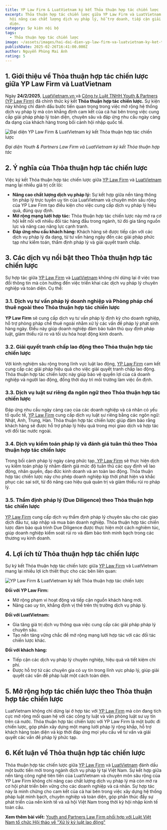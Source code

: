```yaml
---
title: YP Law Firm & LuatVietnam ký kết Thỏa thuận hợp tác chiến lược
excerpt: Thỏa thuận hợp tác chiến lược giữa YP Law Firm và LuatVietnam mở ra cơ
  hội nâng cao chất lượng dịch vụ pháp lý, hỗ trợ doanh, tiếp cận giải pháp toàn
  diện.
category: Sự kiện nội bộ
tags:
  - Thỏa thuận hợp tác chiến lược
image: ~/assets/images/hai-dai-dien-yp-law-firm-va-luatvietnam-ky-ket-thoa-thuan-hop-tac-chien-luoc.png
publishDate: 2025-02-26T16:41:00.000Z
author: Nguyễn Phùng Mai Ánh
rating: 5
---
```

## 1. Giới thiệu về Thỏa thuận hợp tác chiến lược giữa YP Law Firm và LuatVietnam

Ngày **24/2/2025**, [LuatVietnam.vn ](https://luatvietnam.vn/)và [Công ty Luật TNHH Youth & Partners (YP Law Firm)](https://yplawfirm.vn/) đã chính thức ký kết **Thỏa thuận hợp tác chiến lược.** Sự kiện này không chỉ đánh dấu bước tiến quan trọng trong việc mở rộng hệ thống dịch vụ pháp lý mà còn khẳng định cam kết của cả hai bên trong việc cung cấp giải pháp pháp lý toàn diện, chuyên sâu và đáp ứng nhu cầu ngày càng đa dạng của khách hàng trong bối cảnh hội nhập quốc tế.

![Đại diện YP Law Firm & LuatVietnam ký kết Thỏa thuận hợp tác chiến lược](~/assets/images/dai-dien-yp-law-firm-va-luatvietnam-ky-ket-thoa-thuan-hop-tac-chien-luoc.png "Đại diện YP Law Firm & LuatVietnam ký kết Thỏa thuận hợp tác chiến lược")

*Đại diện Youth & Partners Law Firm và LuatVietnam ký kết Thỏa thuận hợp tác*

## 2. Ý nghĩa của Thỏa thuận hợp tác chiến lược

Việc ký kết Thỏa thuận hợp tác chiến lược giữa [YP Law Firm](https://yplawfirm.vn/) và [LuatVietnam](https://luatvietnam.vn/) mang lại nhiều giá trị cốt lõi:

* **Nâng cao chất lượng dịch vụ pháp lý:** Sự kết hợp giữa nền tảng thông tin pháp lý trực tuyến uy tín của LuatVietnam và chuyên môn sâu rộng của YP Law Firm tạo điều kiện cho việc cung cấp dịch vụ pháp lý hiệu quả, đúng quy định.
* **Mở rộng mạng lưới hợp tác:** Thỏa thuận hợp tác chiến lược này mở ra cơ hội kết nối với nhiều đối tác hàng đầu trong ngành, từ đó gia tăng nguồn lực và nâng cao năng lực cạnh tranh.
* **Đáp ứng nhu cầu khách hàng:** Khách hàng sẽ được tiếp cận với các dịch vụ pháp lý đa dạng, từ tư vấn hàng ngày đến các giải pháp phức tạp như kiểm toán, thẩm định pháp lý và giải quyết tranh chấp.

## 3. Các dịch vụ nổi bật theo Thỏa thuận hợp tác chiến lược

Sự hợp tác giữa [YP Law Firm](https://yplawfirm.vn/) và [LuatVietnam](https://luatvietnam.vn/) không chỉ dừng lại ở việc trao đổi thông tin mà còn hướng đến việc triển khai các dịch vụ pháp lý chuyên nghiệp và toàn diện. Cụ thể:

### 3.1. Dịch vụ tư vấn pháp lý doanh nghiệp và Phòng pháp chế thuê ngoài theo Thỏa thuận hợp tác chiến lược

**YP Law Firm** sẽ cung cấp dịch vụ tư vấn pháp lý định kỳ cho doanh nghiệp, hỗ trợ phòng pháp chế thuê ngoài nhằm xử lý các vấn đề pháp lý phát sinh hàng ngày. Điều này giúp doanh nghiệp đảm bảo tuân thủ quy định pháp luật, giảm thiểu rủi ro và tối ưu hóa hoạt động kinh doanh.

### 3.2. Giải quyết tranh chấp lao động theo Thỏa thuận hợp tác chiến lược

Với kinh nghiệm sâu rộng trong lĩnh vực luật lao động, [YP Law Firm](https://yplawfirm.vn/) cam kết cung cấp các giải pháp hiệu quả cho việc giải quyết tranh chấp lao động. Thỏa thuận hợp tác chiến lược này giúp bảo vệ quyền lợi của cả doanh nghiệp và người lao động, đồng thời duy trì môi trường làm việc ổn định.

### 3.3. Dịch vụ luật sư riêng đa ngôn ngữ theo Thỏa thuận hợp tác chiến lược

Đáp ứng nhu cầu ngày càng cao của các doanh nghiệp và cá nhân có yếu tố quốc tế, [YP Law Firm](https://yplawfirm.vn/) cung cấp dịch vụ luật sư riêng bằng các ngôn ngữ: Nhật, Anh, Trung, Hàn. Thỏa thuận hợp tác chiến lược giúp đảm bảo rằng khách hàng sẽ được hỗ trợ pháp lý hiệu quả trong mọi giao dịch và hợp tác với đối tác nước ngoài.

### 3.4. Dịch vụ kiểm toán pháp lý và đánh giá tuân thủ theo Thỏa thuận hợp tác chiến lược

Trong bối cảnh pháp lý ngày càng phức tạp,[ YP Law Firm](https://yplawfirm.vn/) sẽ thực hiện dịch vụ kiểm toán pháp lý nhằm đánh giá mức độ tuân thủ các quy định về lao động, nhân quyền, đạo đức kinh doanh và an toàn lao động. Thỏa thuận hợp tác chiến lược này cho phép doanh nghiệp kịp thời phát hiện và khắc phục các sai sót, từ đó nâng cao hiệu quả quản trị và giảm thiểu rủi ro pháp lý.

### 3.5. Thẩm định pháp lý (Due Diligence) theo Thỏa thuận hợp tác chiến lược

[YP Law Firm](https://yplawfirm.vn/) cung cấp dịch vụ thẩm định pháp lý chuyên sâu cho các giao dịch đầu tư, sáp nhập và mua bán doanh nghiệp. Thỏa thuận hợp tác chiến lược đảm bảo quá trình Due Diligence được thực hiện một cách nghiêm túc, giúp doanh nghiệp kiểm soát rủi ro và đảm bảo tính minh bạch trong các thương vụ kinh doanh.

## 4. Lợi ích từ Thỏa thuận hợp tác chiến lược

Sự ký kết Thỏa thuận hợp tác chiến lược giữa [YP Law Firm](https://yplawfirm.vn/) và LuatVietnam mang lại nhiều lợi ích thiết thực cho các bên liên quan:

![YP Law Firm & LuatVietnam ký kết Thỏa thuận hợp tác chiến lược](~/assets/images/yp-law-firm-va-luatvietnam-ky-ket-thoa-thuan-hop-tac-chien-luoc-1.jpg "YP Law Firm & LuatVietnam ký kết Thỏa thuận hợp tác chiến lược")

**Đối với YP Law Firm:**

* Mở rộng phạm vi hoạt động và tiếp cận nguồn khách hàng mới.
* Nâng cao uy tín, khẳng định vị thế trên thị trường dịch vụ pháp lý.

**Đối với LuatVietnam:**

* Gia tăng giá trị dịch vụ thông qua việc cung cấp các giải pháp pháp lý chuyên sâu.
* Tạo nền tảng vững chắc để mở rộng mạng lưới hợp tác với các đối tác chiến lược khác.

**Đối với khách hàng:**

* Tiếp cận các dịch vụ pháp lý chuyên nghiệp, hiệu quả và tiết kiệm chi phí.
* Được hỗ trợ từ các chuyên gia có uy tín trong lĩnh vực pháp lý, giúp giải quyết các vấn đề pháp luật một cách toàn diện.

## 5. Mở rộng hợp tác chiến lược theo Thỏa thuận hợp tác chiến lược

LuatVietnam không chỉ dừng lại ở hợp tác với [YP Law Firm](https://yplawfirm.vn/) mà còn đang tích cực mở rộng mối quan hệ với các công ty luật và văn phòng luật sư uy tín trên cả nước. Thỏa thuận hợp tác chiến lược với YP Law Firm là một bước đi chiến lược, góp phần xây dựng một mạng lưới pháp lý rộng khắp, hỗ trợ khách hàng toàn diện và kịp thời đáp ứng mọi yêu cầu về tư vấn và giải quyết các vấn đề pháp lý phức tạp.

## 6. Kết luận về Thỏa thuận hợp tác chiến lược

Thỏa thuận hợp tác chiến lược giữa [YP Law Firm](https://yplawfirm.vn/) và [LuatVietnam](https://luatvietnam.vn/) đánh dấu một bước tiến mới trong ngành dịch vụ pháp lý tại Việt Nam. Sự kết hợp giữa nền tảng công nghệ tiên tiến của LuatVietnam và chuyên môn sâu rộng của YP Law Firm không chỉ nâng cao chất lượng dịch vụ pháp lý mà còn mở ra cơ hội phát triển bền vững cho các doanh nghiệp và cá nhân. Sự hợp tác này là minh chứng cho cam kết của cả hai bên trong việc xây dựng hệ thống pháp luật minh bạch, chuyên nghiệp và toàn diện, góp phần thúc đẩy sự phát triển của nền kinh tế và xã hội Việt Nam trong thời kỳ hội nhập kinh tế toàn cầu.

**Xem thêm bài viết:** [Youth and Partners Law Firm phối hợp với Luật Việt Nam tổ chức Hội thảo về "Xử lý kỷ luật lao động"](https://yplawfirm.vn/tin-tuc/youth-and-partners-law-firm-phoi-hop-voi-luat-viet-nam-to-chuc-hoi-thao-ve-xu-ly-ky-luat-lao-dong)
